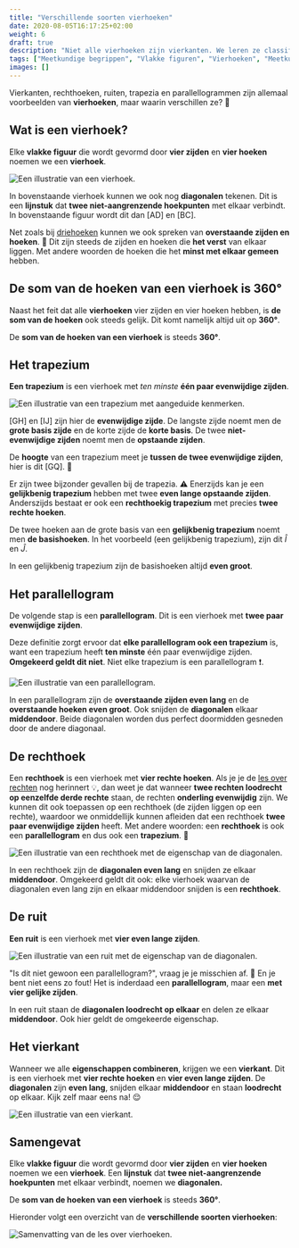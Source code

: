 ```yaml
---
title: "Verschillende soorten vierhoeken"
date: 2020-08-05T16:17:25+02:00
weight: 6
draft: true
description: "Niet alle vierhoeken zijn vierkanten. We leren ze classificeren en maken onderscheid tussen vierkanten, parallellogrammen, trapezia, ruiten en rechthoeken. We leren ze piekfijn definieren en bekijken enkele eigenschappen." 
tags: ["Meetkundige begrippen", "Vlakke figuren", "Vierhoeken", "Meetkundige eigenschappen"]
images: []
---
```

Vierkanten, rechthoeken, ruiten, trapezia en parallellogrammen zijn allemaal voorbeelden van **vierhoeken**, maar waarin verschillen ze? 🧐

## Wat is een vierhoek?
Elke **vlakke figuur** die wordt gevormd door **vier zijden** en **vier hoeken** noemen we een **vierhoek**.

![Een illustratie van een vierhoek.](img/vierhoeken.png)

In bovenstaande vierhoek kunnen we ook nog **diagonalen** tekenen. Dit is een **lijnstuk** dat **twee niet-aangrenzende hoekpunten** met elkaar verbindt. In bovenstaande figuur wordt dit dan [AD] en [BC]. <Mute text="Druk op 'Toon uitleg' om deze te zien."/>

Net zoals bij [driehoeken](../driehoeken) kunnen we ook spreken van **overstaande zijden en hoeken**. 📐 Dit zijn steeds de zijden en hoeken die **het verst** van elkaar liggen. Met andere woorden de hoeken die het **minst met elkaar gemeen** hebben. 

## De som van de hoeken van een vierhoek is 360°
Naast het feit dat alle **vierhoeken** vier zijden en vier hoeken hebben, is **de som van de hoeken** ook steeds gelijk. Dit komt namelijk altijd uit op **360°**.

<Attention title="Som van de hoeken van een vierhoek">

De **som van de hoeken van een vierhoek** is steeds **360°**.
</Attention>

## Het trapezium
**Een trapezium** is een vierhoek met *ten minste* **één paar evenwijdige zijden**.

![Een illustratie van een trapezium met aangeduide kenmerken.](img/trapezium.png)

[GH] en [IJ] zijn hier de **evenwijdige zijde**. De langste zijde noemt men de **grote basis zijde** en de korte zijde de **korte basis**. De twee **niet-evenwijdige zijden** noemt men de **opstaande zijden**.

De **hoogte** van een trapezium meet je **tussen de twee evenwijdige zijden**, hier is dit [GQ]. 📏 

Er zijn twee bijzonder gevallen bij de trapezia. ⚠️ Enerzijds kan je een **gelijkbenig trapezium** hebben met twee **even lange opstaande zijden**. Anderszijds bestaat er ook een **rechthoekig trapezium** met precies **twee rechte hoeken**.

<Attention title="De basishoeken van een gelijkbenig trapezium">

De twee hoeken aan de grote basis van een **gelijkbenig trapezium** noemt men **de basishoeken**. In het voorbeeld (een gelijkbenig trapezium), zijn dit $\hat{I}$ en $\hat{J}$. 

In een gelijkbenig trapezium zijn de basishoeken altijd **even groot**.
</Attention>

## Het parallellogram
De volgende stap is een **parallellogram**. Dit is een vierhoek met **twee paar evenwijdige zijden**. 

Deze definitie zorgt ervoor dat **elke parallellogram ook een trapezium** is, want een trapezium heeft **ten minste** één paar evenwijdige zijden. **Omgekeerd geldt dit niet**. Niet elke trapezium is een parallellogram ❗.

![Een illustratie van een parallellogram.](img/parallellogram.png)

<Attention title="Eigenschappen van een parallellogram">

In een parallellogram zijn de **overstaande zijden even lang** en de **overstaande hoeken even groot**. Ook snijden de **diagonalen** elkaar **middendoor**. Beide diagonalen worden dus perfect doormidden gesneden door de andere diagonaal.
</Attention>

## De rechthoek
Een **rechthoek** is een vierhoek met **vier rechte hoeken**. Als je je de [les over rechten](../rechten) nog herinnert 💡, dan weet je dat wanneer **twee rechten loodrecht op eenzelfde derde rechte** staan, de rechten **onderling evenwijdig** zijn. We kunnen dit ook toepassen op een rechthoek (de zijden liggen op een rechte), waardoor we onmiddellijk kunnen afleiden dat een rechthoek **twee paar evenwijdige zijden** heeft. Met andere woorden: een **rechthoek** is ook een **parallellogram** en dus ook een **trapezium**. 🤯

![Een illustratie van een rechthoek met de eigenschap van de diagonalen.](img/rechthoek.png)

<Attention title="Eigenschappen van een rechthoek">

In een rechthoek zijn de **diagonalen even lang** en snijden ze elkaar **middendoor**. Omgekeerd geldt dit ook: elke vierhoek waarvan de diagonalen even lang zijn en elkaar middendoor snijden is een **rechthoek**.
</Attention>

## De ruit
**Een ruit** is een vierhoek met **vier even lange zijden**.

![Een illustratie van een ruit met de eigenschap van de diagonalen.](img/ruit.png)

"Is dit niet gewoon een parallellogram?", vraag je je misschien af. 🧐 En je bent niet eens zo fout! Het is inderdaad een **parallellogram**, maar een **met vier gelijke zijden**.

<Attention title="Eigenschappen van een ruit">

In een ruit staan de **diagonalen loodrecht op elkaar** en delen ze elkaar **middendoor**. Ook hier geldt de omgekeerde eigenschap.
</Attention>

## Het vierkant
Wanneer we alle **eigenschappen combineren**, krijgen we een **vierkant**. Dit is een vierhoek met **vier rechte hoeken** en **vier even lange zijden**. De **diagonalen** zijn **even lang**, snijden elkaar **middendoor** en staan **loodrecht** op elkaar. Kijk zelf maar eens na! 😌

![Een illustratie van een vierkant.](img/vierkant.png)

## Samengevat
<Attention title="Wat is een vierhoek">

Elke **vlakke figuur** die wordt gevormd door **vier zijden** en **vier hoeken** noemen we een **vierhoek**. Een **lijnstuk** dat **twee niet-aangrenzende hoekpunten** met elkaar verbindt, noemen we **diagonalen.**
</Attention>

<Attention title="Som van de hoeken van een vierhoek">

De **som van de hoeken van een vierhoek** is steeds **360°**.
</Attention>

Hieronder volgt een overzicht van de **verschillende soorten vierhoeken**:

![Samenvatting van de les over vierhoeken.](img/overzicht_vierhoeken.png)